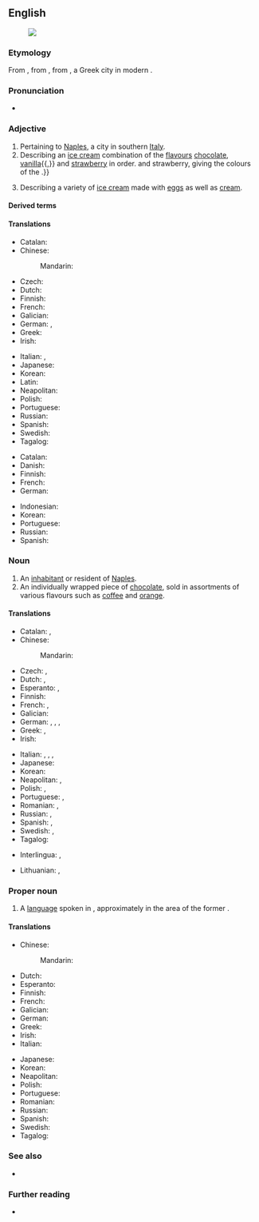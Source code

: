 {{also|neapolitan}}
==English==
[[Image:Neapolitan ice cream UK.JPG|thumb|right|{{w|Neapolitan ice cream}}]]

===Etymology===
From {{bor|en|la|neāpolītānus}}, from {{m|la|Neāpolis}}, from {{der|en|grc|Νεάπολις|lit=new city}}, a Greek city in modern {{l|en|Naples}}.

===Pronunciation===
* {{IPA|en|/ˌniːəˈpɒlɪtən/}}

===Adjective===
{{en-adj|-}}

# Pertaining to [[Naples]], a city in southern [[Italy]].
# Describing an [[ice cream]] combination of the [[flavour]]s [[chocolate]], [[vanilla]]{{,}} and [[strawberry]] in order. {{qf|Until the mid-20th century the flavours were [[pistachio]], vanilla{{,}} and strawberry, giving the colours of the {{w|Italian flag}}.}}
#: {{syn|en|[[harlequin ice cream|harlequin]]}}
# {{lb|en|dated}} Describing a variety of [[ice cream]] made with [[egg]]s as well as [[cream]]. <!--Webster 1913-->

====Derived terms====
{{der3|en|
|Neapolitan chord
|Neapolitan ice cream
|Neapolitan mastiff
|Neapolitan pizza
|Neapolitan sauce
|Neapolitan wafer
}}

====Translations====
{{trans-top|pertaining to Naples}}
* Catalan: {{t+|ca|napolità}}
* Chinese:
*: Mandarin: {{t|cmn|[[那不勒斯]][[的]]|tr=Nàbùlèsī de}}
* Czech: {{t|cs|neapolský}}
* Dutch: {{t+|nl|Napolitaans}}
* Finnish: {{t+|fi|napolilainen}}
* French: {{t+|fr|napolitain}}
* Galician: {{t+|gl|napolitano}}
* German: {{t+|de|Neapolitaner}}, {{t+|de|neapolitanisch}}
* Greek: {{t+|el|ναπολιτάνικος}}
* Irish: {{t|ga|Napóileach}}
{{trans-mid}}
* Italian: {{t+|it|napoletano}}, {{t+|it|partenopeo}}
* Japanese: {{t|ja|[[ナポリ]][[の]]|tr=Napori no}}
* Korean: {{t|ko|^[[나폴리]][[-의]]}}
* Latin: {{t|la|neāpolītānus}}
* Neapolitan: {{t|nap|napulitano}}
* Polish: {{t+|pl|neapolitański}}
* Portuguese: {{t+|pt|napolitano}}
* Russian: {{t+|ru|неаполита́нский}}
* Spanish: {{t+|es|napolitano}}
* Swedish: {{t|sv|neapolitansk}}
* Tagalog: {{t|tl|Napolitano}}
{{trans-bottom}}

{{trans-top|ice cream}}
* Catalan: {{t|ca|gelat napolità|m}}
* Danish: {{t|da|regnbueis|c|lit=rainbow ice cream}}
* Finnish: {{t+|fi|trio|alt=trio-}}
* French: {{t|fr|tranche napolitaine|f}}
* German: {{t|de|Fürst-Pückler-Eis|n|lit=prince Pückler's ice cream}}
{{trans-mid}}
* Indonesian: {{t|id|es krim neapolitan}}
* Korean: {{t|ko|^나폴리 아이스크림}}
* Portuguese: {{t|pt|sorvete napolitano|m}}
* Russian: {{t|ru|неаполита́нское моро́женое|n}}
* Spanish: {{t|es|helado napolitano|m}}
{{trans-bottom}}

===Noun===
{{en-noun}}

# An [[inhabitant]] or resident of [[Naples]].
# An individually wrapped piece of [[chocolate]], sold in assortments of various flavours such as [[coffee]] and [[orange]]. <!--formerly Terry's trademark, now generic, e.g. Tesco-->

====Translations====
{{trans-top|inhabitant or resident of Naples}}
* Catalan: {{t+|ca|napolità|m}}, {{t+|ca|napolitana|f}}
* Chinese:
*: Mandarin: {{t|cmn|那不勒斯人|tr=Nàbùlèsī rén}}
* Czech: {{t|cs|Neapolitán|m}}, {{t|cs|Neapolitánec|m}}
* Dutch: {{t+|nl|Napolitaan|m}}, {{t+|nl|Napolitaanse|f}}
* Esperanto: {{t|eo|napolano}} {{qualifier|man or woman}}, {{t|eo|napolanino}} {{qualifier|woman}}
* Finnish: {{t+|fi|napolilainen}}
* French: {{t+|fr|Napolitain|m}}, {{t+|fr|Napolitaine|f}}
* Galician: {{t+|gl|napolitano}}
* German: {{t+|de|Neapolitaner|m}}, {{t+|de|Neapolitanerin|f}}, {{t+|de|Neapeler|m}}, {{t+|de|Neapelerin|f}}
* Greek: {{t|el|Ναπολιτάνος|m}}, {{t|el|Ναπολιτάνη|f}}
* Irish: {{t|ga|Napóileach|m}}
{{trans-mid}}
* Italian: {{t+|it|napoletano|m}}, {{t+|it|napoletana|f}}, {{t+|it|partenopeo|m}}, {{t|it|partenopea|f}}
* Japanese: {{t|ja|ナポリ人|tr=Napori-jin}}
* Korean: {{t|ko|^나폴리인}}
* Neapolitan: {{t|nap|napulitano|m}}, {{t|nap|napulitana|f}}
* Polish: {{t+|pl|neapolitańczyk|m}}, {{t+|pl|neapolitanka|f}}
* Portuguese: {{t+|pt|napolitano|m}}, {{t|pt|napolitana|f}}
* Romanian: {{t+|ro|napolitan|m}}, {{t+|ro|napolitană|f}}
* Russian: {{t+|ru|неаполита́нец|m}}, {{t+|ru|неаполита́нка|f}}
* Spanish: {{t+|es|napolitano|m}}, {{t+|es|napolitana|f}}
* Swedish: {{t+|sv|neapolitan|c}} {{qualifier|man or woman}}, {{t+|sv|neapolitanska|c}} {{qualifier|woman}}
* Tagalog: {{t|tl|Napolitano}}
{{trans-bottom}}

{{checktrans-top}}
* Interlingua: {{t-check|ia|neapolitano|m}}, {{t-check|ia|neapolitana|f}}
{{trans-mid}}
* Lithuanian: {{t-check|lt|neapolietis|m}}, {{t-check|lt|neapolietė|f}}
{{trans-bottom}}

===Proper noun===
{{en-proper noun|-}}

# A [[language]] spoken in {{w|South Italy}}, approximately in the area of the former {{w|Kingdom of Naples}}.

====Translations====
{{trans-top|language of Naples, Italy}}
* Chinese:
*: Mandarin: {{t|cmn|那不勒斯語|tr=Nàbùlèsī yǔ|sc=Hani}}
* Dutch: {{t+|nl|Napolitaans|n}}
* Esperanto: {{t|eo|[[napola|la napola lingvo]]}}
* Finnish: {{t+|fi|napoli}}
* French: {{t+|fr|napolitain|m}}
* Galician: {{t+|gl|napolitano}}
* German: {{t+|de|Neapolitanisch|n}}
* Greek: {{t+|el|ναπολιτάνικα|n-p}}
* Irish: {{t|ga|Iodáilis Napóileach|f}}
* Italian: {{t+|it|napoletano|m}}
{{trans-mid}}
* Japanese: {{t+|ja|ナポリ語|tr=Napori-go}}
* Korean: {{t|ko|^나폴리어}}
* Neapolitan: {{t|nap|napulitano|n}}
* Polish: {{t+|pl|neapolitański|m}}
* Portuguese: {{t+|pt|napolitano|m}}
* Romanian: {{t+|ro|napolitană|f}}
* Russian: {{t+|ru|неаполита́нский|m}}
* Spanish: {{t+|es|napolitano|m}}
* Swedish: {{t+|sv|neapolitanska|c}}
* Tagalog: {{t|tl|Napolitano}}
{{trans-bottom}}

===See also===
* {{langcat|nap}}

===Further reading===
* {{ethnologue|code=nap}}

{{topics|en|Campania|Demonyms|Ice cream|Languages}}